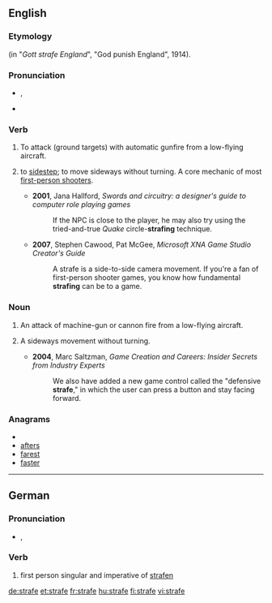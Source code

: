 {{also|Strafe}}
==English==

===Etymology===
{{etyl|de}} {{term|strafe||punish|lang=de}} (in "''Gott strafe England''", "God punish England", 1914).

===Pronunciation===
* {{a|UK}} {{IPA|/stɹeɪf/}}, {{SAMPA|/streIf/}}
* {{rhymes|eɪf}}

===Verb===
{{en-verb|straf|es}}

# {{transitive}} To attack (ground targets) with automatic gunfire from a low-flying aircraft.
# {{rfv-sense}} {{transitive|video games}} to [[sidestep]]; to move sideways without turning. A core mechanic of most [[first-person shooter]]s.
#* '''2001''', Jana Hallford, ''Swords and circuitry: a designer's guide to computer role playing games''
#*: If the NPC is close to the player, he may also try using the tried-and-true ''Quake'' circle-'''strafing''' technique.
#* '''2007''', Stephen Cawood, Pat McGee, ''Microsoft XNA Game Studio Creator's Guide''
#*: A strafe is a side-to-side camera movement. If you're a fan of first-person shooter games, you know how fundamental '''strafing''' can be to a game.

===Noun===
{{en-noun}}

# An attack of machine-gun or cannon fire from a low-flying aircraft.
# {{video games}} A sideways movement without turning.
#* '''2004''', Marc Saltzman, ''Game Creation and Careers: Insider Secrets from Industry Experts''
#*: We also have added a new game control called the "defensive '''strafe'''," in which the user can press a button and stay facing forward. 

===Anagrams===
* {{alphagram|aefrst}}
* [[afters#English|afters]]
* [[farest#English|farest]]
* [[faster#English|faster]]

----

==German==

===Pronunciation===
* {{IPA|/ˈʃtʁaːfə/|lang=de}}, {{SAMPA|/"StRa:f@/}}

===Verb===
{{infl|de|verb form}}

# first person singular and imperative of [[strafen]]

[[de:strafe]]
[[et:strafe]]
[[fr:strafe]]
[[hu:strafe]]
[[fi:strafe]]
[[vi:strafe]]